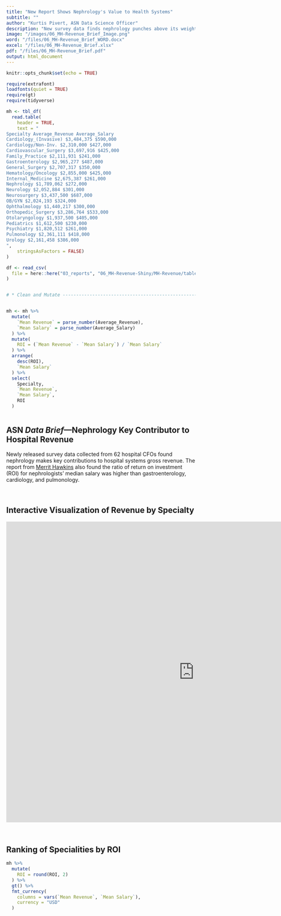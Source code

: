 ```yaml
---
title: "New Report Shows Nephrology's Value to Health Systems"
subtitle: ""
author: "Kurtis Pivert, ASN Data Science Officer"
description: "New survey data finds nephrology punches above its weight in generating revenue for health systems." 
image: "/images/06_MH-Revenue_Brief_Image.png"
word: "/files/06_MH-Revenue_Brief_WORD.docx"
excel: "/files/06_MH-Revenue_Brief.xlsx"
pdf: "/files/06_MH-Revenue_Brief.pdf"
output: html_document
---
```


```r
knitr::opts_chunk$set(echo = TRUE)
```

```r

require(extrafont)
loadfonts(quiet = TRUE)
require(gt)
require(tidyverse)

```

```r

mh <- tbl_df(
  read.table(
    header = TRUE, 
    text = "
Specialty Average_Revenue Average_Salary
Cardiology_(Invasive) $3,484,375 $590,000
Cardiology/Non-Inv. $2,310,000 $427,000
Cardiovascular_Surgery $3,697,916 $425,000
Family_Practice $2,111,931 $241,000
Gastroenterology $2,965,277 $487,000
General_Surgery $2,707,317 $350,000
Hematology/Oncology $2,855,000 $425,000
Internal_Medicine $2,675,387 $261,000
Nephrology $1,789,062 $272,000
Neurology $2,052,884 $301,000
Neurosurgery $3,437,500 $687,000
OB/GYN $2,024,193 $324,000
Ophthalmology $1,440,217 $300,000
Orthopedic_Surgery $3,286,764 $533,000
Otolaryngology $1,937,500 $405,000
Pediatrics $1,612,500 $230,000
Psychiatry $1,820,512 $261,000
Pulmonology $2,361,111 $418,000
Urology $2,161,458 $386,000
",
    stringsAsFactors = FALSE)
) 

df <- read_csv(
  file = here::here("03_reports", "06_MH-Revenue-Shiny/MH-Revenue/table.csv")
)


# * Clean and Mutate ------------------------------------------------------


mh <- mh %>% 
  mutate(
    `Mean Revenue` = parse_number(Average_Revenue),
    `Mean Salary` = parse_number(Average_Salary)
  ) %>% 
  mutate(
    ROI = (`Mean Revenue` - `Mean Salary`) / `Mean Salary` 
  ) %>% 
  arrange(
    desc(ROI), 
    `Mean Salary`
  ) %>%
  select(
    Specialty,
    `Mean Revenue`,
    `Mean Salary`,
    ROI
  )



```



## ASN _Data Brief_---Nephrology Key Contributor to Hospital Revenue 


Newly released survey data collected from 62 hospital CFOs found nephrology makes 
key contributions to hospital systems gross revenue. The report from 
[Merrit Hawkins](https://www.merritthawkins.com/news-and-insights/blog/healthcare-news-and-trends/New-Survey-Shows-Physicians-Are-Key-Revenue-Generators-for-Hospitals/)
also found the ratio of return on investment (ROI) for nephrologists' median salary
was higher than gastroenterology, cardiology, and pulmonology. 

<br>

## Interactive Visualization of Revenue by Specialty 


<iframe width="1000" height="800" frameborder="no"src="https://asndataanalytics.shinyapps.io/MH-Revenue/"> </iframe>

<br>

## Ranking of Specialities by ROI

```r

mh %>% 
  mutate(
    ROI = round(ROI, 2)
  ) %>% 
  gt() %>% 
  fmt_currency(
    columns = vars(`Mean Revenue`, `Mean Salary`),
    currency = "USD"
  ) 
  


```


